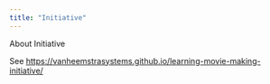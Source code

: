 ```yaml
---
title: "Initiative"
---
```


About Initiative

See <https://vanheemstrasystems.github.io/learning-movie-making-initiative/>
